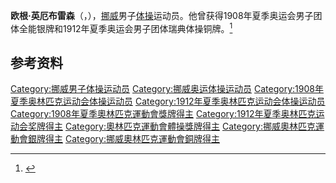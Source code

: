 {{NoteTA|G1=Sports}}
'''欧根·英厄布雷森'''（{{lang-no|Eugen Ingebretsen}}，{{bd|1884年|12月30日|1939年|1月11日}}），[[挪威|挪威]]男子[[体操|体操]]运动员。他曾获得1908年夏季奥运会男子团体全能银牌和1912年夏季奥运会男子团体瑞典体操铜牌。<ref>{{Cite web|title=Eugen INGEBRETSEN|url=https://www.olympic.org/eugen-ingebretsen|accessdate=2021-03-21|work=International Olympic Committee|archive-date=2020-08-14|archive-url=https://web.archive.org/web/20200814065806/https://www.olympic.org/eugen-ingebretsen|dead-url=no}}</ref>

== 参考资料 ==
{{reflist}}

{{Authority control}}
{{DEFAULTSORT:Ingebretsen, Eugen}}
[[Category:挪威男子体操运动员|Category:挪威男子体操运动员]]
[[Category:挪威奥运体操运动员|Category:挪威奥运体操运动员]]
[[Category:1908年夏季奥林匹克运动会体操运动员|Category:1908年夏季奥林匹克运动会体操运动员]]
[[Category:1912年夏季奥林匹克运动会体操运动员|Category:1912年夏季奥林匹克运动会体操运动员]]
[[Category:1908年夏季奧林匹克運動會獎牌得主|Category:1908年夏季奧林匹克運動會獎牌得主]]
[[Category:1912年夏季奥林匹克运动会奖牌得主|Category:1912年夏季奥林匹克运动会奖牌得主]]
[[Category:奧林匹克運動會體操獎牌得主|Category:奧林匹克運動會體操獎牌得主]]
[[Category:挪威奧林匹克運動會銀牌得主|Category:挪威奧林匹克運動會銀牌得主]]
[[Category:挪威奧林匹克運動會銅牌得主|Category:挪威奧林匹克運動會銅牌得主]]